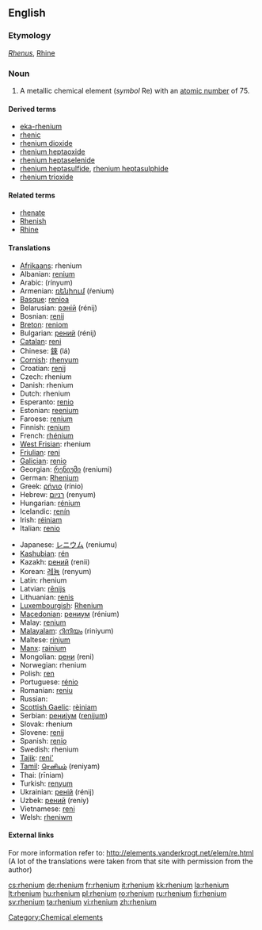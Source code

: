 {{also|Rhenium}}
==English==
{{elements|Re|tungsten|W|osmium|Os}}

===Etymology===
{{etyl|la}} ''[[Rhenus]]'', [[Rhine]]

===Noun===
{{en-noun|-}}
{{wikipedia}}

# A metallic chemical element (''symbol'' Re) with an [[atomic number]] of 75.

====Derived terms====
* [[eka-rhenium]]
* [[rhenic]]
* [[rhenium dioxide]]
* [[rhenium heptaoxide]]
* [[rhenium heptaselenide]]
* [[rhenium heptasulfide]], [[rhenium heptasulphide]]
* [[rhenium trioxide]]

====Related terms====
* [[rhenate]]
* [[Rhenish]]
* [[Rhine]]

====Translations====
{{top}}
* [[Afrikaans]]: rhenium
* Albanian: [[renium]]
* Arabic: {{Arab|[[رنيوم]]}} (rínyum) {{m}}
* Armenian: [[ռենիում]] (ŕenium)
* [[Basque]]: [[renioa]]
* Belarusian: [[рэнiй]] (rénij) {{m}}
* Bosnian: [[renij]]
* [[Breton]]: [[reniom]]
* Bulgarian: [[рений]] (rénij) {{m}}
* [[Catalan]]: [[reni]]
* Chinese: [[錸]] (lá)
* [[Cornish]]: [[rhenyum]]
* Croatian: [[renij]]
* Czech: rhenium
* Danish: rhenium
* Dutch: rhenium {{n}}
* Esperanto: [[renio]]
* Estonian: [[reenium]]
* Faroese: [[renium]]
* Finnish: [[renium]]
* French: [[rhénium]] {{m}}
* [[West Frisian]]: rhenium
* [[Friulian]]: [[reni]]
* [[Galician]]: [[renio]]
* Georgian: [[რენიუმი]] (reniumi)
* German: [[Rhenium]] {{n}}
* Greek: [[ρήνιο]] (rínio) {{n}}
* Hebrew: [[רניום]] (renyum) {{m}}
* Hungarian: [[rénium]]
* Icelandic: [[renín]]
* Irish: [[réiniam]]
* Italian: [[renio]] {{m}}
{{mid}}
* Japanese: [[レニウム]] (reniumu)
* [[Kashubian]]: [[rén]]
* Kazakh: [[рений]] (renii)
* Korean: [[레늄]] (renyum)
* Latin: rhenium
* Latvian: [[rēnijs]]
* Lithuanian: [[renis]]
* [[Luxembourgish]]: [[Rhenium]]
* [[Macedonian]]: [[рениум]] (rénium) {{m}}
* Malay: [[renium]]
* [[Malayalam]]: [[റിനിയം]] (riniyum)
* Maltese: [[rinjum]]
* [[Manx]]: [[rainium]]
* Mongolian: [[рени]] (reni)
* Norwegian: rhenium
* Polish: [[ren]] {{m}}
* Portuguese: [[rénio]] {{m}}
* Romanian: [[reniu]] {{n}}
* Russian: {{t|ru|рений|tr=rénij|m}}
* [[Scottish Gaelic]]: [[rèiniam]]
* Serbian: [[рениjум]] ([[renijum]]) {{m}}
* Slovak: rhenium
* Slovene: [[renij]]
* Spanish: [[renio]] {{m}}
* Swedish: rhenium
* [[Tajik]]: [[reni']]
* [[Tamil]]: [[ரெனியம்]] (reniyam)
* Thai: {{Thai|[[รีเนียม]]}} (rīniam)
* Turkish: [[renyum]]
* Ukrainian: [[ренiй]] (rénij) {{m}}
* Uzbek: [[рений]] (reniy)
* Vietnamese: [[reni]]
* Welsh: [[rheniwm]]
{{bottom}}

====External links====
For more information refer to:
http://elements.vanderkrogt.net/elem/re.html
(A lot of the translations were taken from that site with permission from the author)

[[Category:Chemical elements]]

[[cs:rhenium]]
[[de:rhenium]]
[[fr:rhenium]]
[[it:rhenium]]
[[kk:rhenium]]
[[la:rhenium]]
[[lt:rhenium]]
[[hu:rhenium]]
[[pl:rhenium]]
[[ro:rhenium]]
[[ru:rhenium]]
[[fi:rhenium]]
[[sv:rhenium]]
[[ta:rhenium]]
[[vi:rhenium]]
[[zh:rhenium]]